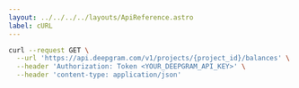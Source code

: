 ---
layout: ../../../../layouts/ApiReference.astro
label: cURL
---

```bash
curl --request GET \
  --url 'https://api.deepgram.com/v1/projects/{project_id}/balances' \
  --header 'Authorization: Token <YOUR_DEEPGRAM_API_KEY>' \
  --header 'content-type: application/json'
```
